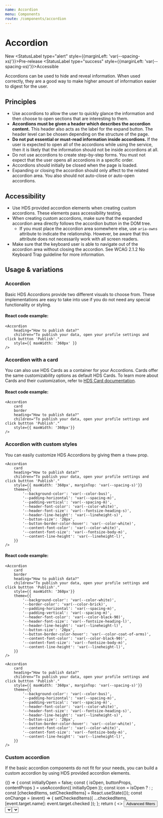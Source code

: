 ```yaml
---
name: Accordion
menu: Components
route: /components/accordion
---
```




# Accordion

<StatusLabel>New</StatusLabel>
<StatusLabel type="alert" style={{marginLeft: 'var(--spacing-xs)'}}>Pre-release</StatusLabel>
<StatusLabel type="success" style={{marginLeft: 'var(--spacing-xs)'}}>Accessible</StatusLabel>

<LargeParagraph>
    Accordions can be used to hide and reveal information. When used correctly, they are a good way to make higher amount of information easier to digest for the user.
</LargeParagraph>

## Principles
- Use accordions to allow the user to quickly glance the information and then choose to open sections that are interesting to them.
- **Accordions must be given a header which describes the accordion content.** This header also acts as the label for the expand button. The header level can be chosen depending on the structure of the page.
- **Do not put essential or must-read information inside accordions.** If the user is expected to open all of the accordions while using the service, then it is likely that the information should not be inside accordions at all.
- Do not use accordions to create step-by-step forms. You must not expect that the user opens all accordions in a specific order.
- Accordions should initially be closed when the page is loaded.
- Expanding or closing the accordion should only affect to the related accordion area. You also should not auto-close or auto-open accordions.

## Accessibility
- Use HDS provided accordion elements when creating custom accordions. These elements pass accessibility testing.
- When creating custom accordions, make sure that the expanded accordion area directly follows the accordion button in the DOM tree.
    - If you must place the accordion area somewhere else, use `aria-owns` attribute to indicate the relationship. However, be aware that this attribute does not necessarily work with all screen readers.
- Make sure that the keyboard user is able to navigate out of the accordion area without closing the accordion. See <Link href="https://www.w3.org/TR/WCAG21/#no-keyboard-trap" external>WCAG 2.1.2 No Keyboard Trap guideline</Link> for more information.

## Usage & variations

### Accordion
Basic HDS Accordions provide two different visuals to choose from. These implementations are easy to take into use if you do not need any special functionality or styling.

<Playground>
    <Accordion
        heading="How to publish data?"
        children="To publish your data, open your profile settings and click buttton 'Publish'."
        style={{ maxWidth: '360px' }}
    />
</Playground>

#### React code example:
```tsx
<Accordion
    heading="How to publish data?"
    children="To publish your data, open your profile settings and click buttton 'Publish'."
    style={{ maxWidth: '360px' }}
/>
```

### Accordion with a card
You can also use HDS Cards as a container for your Accordions. Cards offer the same customizability options as default HDS Cards. To learn more about Cards and their customization, refer to [HDS Card documentation](/components/card).

<Playground>
    <Accordion 
        card 
        border
        heading="How to publish data?"
        children="To publish your data, open your profile settings and click buttton 'Publish'."
        style={{ maxWidth: '360px'}}
    />
</Playground>

#### React code example:
```tsx
<Accordion 
    card 
    border
    heading="How to publish data?"
    children="To publish your data, open your profile settings and click buttton 'Publish'."
    style={{ maxWidth: '360px'}}
/>
```

### Accordion with custom styles
You can easily customize HDS Accordions by giving them a `theme` prop.

<Playground>
    <Accordion 
        card 
        border
        heading="How to publish data?"
        children="To publish your data, open your profile settings and click buttton 'Publish'."
        style={{ maxWidth: '480px'}}
        theme={{
            '--background-color': 'var(--color-white)',
            '--border-color': 'var(--color-brick)',
            '--padding-horizontal': 'var(--spacing-m)',
            '--padding-vertical': 'var(--spacing-m)',
            '--header-font-color': 'var(--color-black-90)',
            '--header-font-size': 'var(--fontsize-heading-l)',
            '--header-line-height': 'var(--lineheight-l)',
            '--button-size': '28px',
            '--button-border-color-hover': 'var(--color-coat-of-arms)',
            '--content-font-color': 'var(--color-black-90)',
            '--content-font-size': 'var(--fontsize-body-m)',
            '--content-line-height': 'var(--lineheight-l)',
        }}
    />

    <Accordion 
        card 
        heading="How to publish data?"
        children="To publish your data, open your profile settings and click buttton 'Publish'."
        style={{ maxWidth: '360px', marginTop: 'var(--spacing-s)'}}
        theme={{
            '--background-color': 'var(--color-bus)',
            '--padding-horizontal': 'var(--spacing-m)',
            '--padding-vertical': 'var(--spacing-m)',
            '--header-font-color': 'var(--color-white)',
            '--header-font-size': 'var(--fontsize-heading-s)',
            '--header-line-height': 'var(--lineheight-s)',
            '--button-size': '28px',
            '--button-border-color-hover': 'var(--color-white)',
            '--content-font-color': 'var(--color-white)',
            '--content-font-size': 'var(--fontsize-body-m)',
            '--content-line-height': 'var(--lineheight-l)',
        }}
    />
</Playground>

#### React code example:
```tsx
<Accordion 
    card 
    border
    heading="How to publish data?"
    children="To publish your data, open your profile settings and click buttton 'Publish'."
    style={{ maxWidth: '360px'}}
    theme={{
        '--background-color': 'var(--color-white)',
        '--border-color': 'var(--color-brick)',
        '--padding-horizontal': 'var(--spacing-m)',
        '--padding-vertical': 'var(--spacing-m)',
        '--header-font-color': 'var(--color-black-90)',
        '--header-font-size': 'var(--fontsize-heading-l)',
        '--header-line-height': 'var(--lineheight-l)',
        '--button-size': '28px',
        '--button-border-color-hover': 'var(--color-coat-of-arms)',
        '--content-font-color': 'var(--color-black-90)',
        '--content-font-size': 'var(--fontsize-body-m)',
        '--content-line-height': 'var(--lineheight-l)',
    }}
/>

<Accordion 
    card 
    heading="How to publish data?"
    children="To publish your data, open your profile settings and click buttton 'Publish'."
    style={{ maxWidth: '360px', marginTop: 'var(--spacing-s)'}}
    theme={{
        '--background-color': 'var(--color-bus)',
        '--padding-horizontal': 'var(--spacing-m)',
        '--padding-vertical': 'var(--spacing-m)',
        '--header-font-color': 'var(--color-white)',
        '--header-font-size': 'var(--fontsize-heading-s)',
        '--header-line-height': 'var(--lineheight-s)',
        '--button-size': '28px',
        '--button-border-color-hover': 'var(--color-white)',
        '--content-font-color': 'var(--color-white)',
        '--content-font-size': 'var(--fontsize-body-m)',
        '--content-line-height': 'var(--lineheight-l)',
    }}
/>
```

### Custom accordion
If the basic accordion components do not fit for your needs, you can build a custom accordion by using HDS provided accordion elements.

<Playground>
{() => {
    const initiallyOpen = false;
    const { isOpen, buttonProps, contentProps } = useAccordion({ initiallyOpen });
    const icon = isOpen ? <IconAngleUp aria-hidden /> : <IconAngleDown aria-hidden />;
    const [checkedItems, setCheckedItems] = React.useState({});
    const onChange = (event) => {
      setCheckedItems({ ...checkedItems, [event.target.name]: event.target.checked });
    };
    return (
        <>
            <Button iconLeft={icon} {...buttonProps}>
                Advanced filters
            </Button>
            <Card
                border
                aria-label="Advanced filters"
                style={{ marginTop: 'var(--spacing-m)'}}
                {...contentProps}
            >
                <Select
                    multiselect
                    label="Filter by event category"
                    placeholder="No selected categories"
                    options={[
                        { label: 'Culture & arts' },
                        { label: 'Sports' },
                        { label: 'Museums' },
                        { label: 'Music' },
                    ]}
                    clearButtonAriaLabel="Clear all selections"
                    selectedItemRemoveButtonAriaLabel="Remove ${value}"
                    style={{ maxWidth: '360px'}}
                />
                <Select
                    multiselect
                    label="Filter by event location"
                    placeholder="No selected locations"
                    options={[
                        { label: 'Haaga' },
                        { label: 'Herttoniemi' },
                        { label: 'Kallio' },
                        { label: 'Kamppi' },
                        { label: 'Laajasalo' },
                        { label: 'Lauttasaari' },
                        { label: 'Mellunkylä' },
                        { label: 'Pasila' },
                    ]}
                    clearButtonAriaLabel="Clear all selections"
                    selectedItemRemoveButtonAriaLabel="Remove ${value}"
                    toggleButtonAriaLabel="Toggle menu"
                    style={{ maxWidth: '360px', marginTop: 'var(--spacing-s)'}}
                />
            </Card>
        </>
    );
}}
</Playground>

#### React code example:
```tsx
import { Accordion, useAccordion, Button, Card } from 'hds-react';

const CustomAccordion = () => {
    // Handle accordion state with useAccordion hook
    const { isOpen, buttonProps, contentProps } = useAccordion({ initiallyOpen: false });

    // Change icon based on accordion open state
    const icon = isOpen ? <IconAngleUp aria-hidden /> : <IconAngleDown aria-hidden />;

    return (
        <>
            <Button iconLeft={icon} {...buttonProps}>Advanced filters</Button>
            <Card border aria-label="Advanced filters" {...contentProps}>
                Accordion content
            </Card>
        </>
    );
}
```

## Demos & API

### Core

_Not included in hds-core!_

### React

[Accordion in hds-react](/storybook/react/?path=/story/components-accordion--default)

[Accordion API](/storybook/react/?path=/docs/components-accordion--default)

